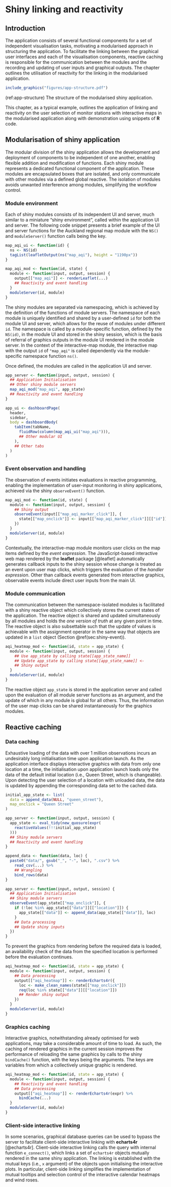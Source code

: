 # Shiny linking and reactivity {#ch:linking}

## Introduction

The application consists of several functional components for a set of independent visualisation tasks, motivating a modularised approach in structuring the application. To facilitate the linking between the graphical user interfaces and each of the visualisation components, reactive caching is responsible for the communication between the modules and the recording and updating of user inputs and graphical outputs. The chapter outlines the utilisation of reactivity for the linking in the modularised application.

```r
include_graphics("figures/app-structure.pdf")
```

(ref:app-structure) The structure of the modularised shiny application.

This chapter, as a typical example, outlines the application of linking and reactivity on the user selection of monitor stations with interactive maps in the modularised application along with demonstration using snippets of **R** code.

## Modularisation of shiny application

The modular division of the shiny application allows the development and deployment of components to be independent of one another, enabling flexible addition and modification of functions. Each shiny module represents a dedicated functional component of the application. These modules are encapsulated boxes that are isolated, and only communicate with other modules via a defined global reactive. The isolation of modules avoids unwanted interference among modules, simplifying the workflow control.

### Module environment

Each of shiny modules consists of its independent UI and server, much similar to a miniature "shiny environment", called within the application UI and server. The following code snippet presents a brief example of the UI and server functions for the Auckland regional map module with the `NS()` and `moduleServer()` function calls being the key.

```r
map_aqi_ui <- function(id) {
  ns <- NS(id)
  tagList(leafletOutput(ns("map_aqi"), height = "1190px"))
}

map_aqi_mod <- function(id, state) {
  module <- function(input, output, session) {
    output[["map_aqi"]] <- renderLeaflet(...)
    ## Reactivity and event handling
  }
  moduleServer(id, module)
}
```

The shiny modules are separated via namespacing, which is achieved by the definition of the functions of module servers. The namespace of each module is uniquely identified and shared by a user-defined `id` for both the module UI and server, which allows for the reuse of modules under different `id`. The namespace is called by a module-specific function, defined by the `NS(id)`, in the module UI and stored in the shiny session, which is the basis of referral of graphics outputs in the module UI rendered in the module server. In the context of the interactive-map module, the interactive map with the output `id` of `"map_aqi"` is called dependently via the module-specific namespace function `ns()`.

Once defined, the modules are called in the application UI and server.

```r
app_server <- function(input, output, session) {
  ## Application Initialisation
  ## Other shiny module servers
  map_aqi_mod("map_aqi", app_state)
  ## Reactivity and event handling
}

app_ui <- dashboardPage(
  header,
  sidebar,
  body = dashboardBody(
    tabItem(tabName,
      fluidRow(column(map_aqi_ui("map_aqi"))),
      ## Other modular UI
    ),
    ## Other tabs
  )
)
```

### Event observation and handling {#sec:shiny-event}

The observation of events initiates evaluations in reactive programming, enabling the implementation of user-input monitoring in shiny applications, achieved via the shiny `observeEvent()` function.

```r
map_aqi_mod <- function(id, state) {
  module <- function(input, output, session) {
    ## Shiny output
    observeEvent(input[["map_aqi_marker_click"]], {
      state[["map_onclick"]] <- input[["map_aqi_marker_click"]][["id"]]
    })
  }
  moduleServer(id, module)
}
```

Contextually, the interactive-map module monitors user clicks on the map items defined by the *event expression*. The JavaScript-based interactive web map rendered by the **leaflet** package [@leaflet] automatically generates callback inputs to the shiny session whose change is treated as an event upon user map clicks, which triggers the evaluation of the *handler expression*. Other than callback events generated from interactive graphics, observable events include direct user inputs from the main UI.

### Module communication

The communication between the namespace-isolated modules is facilitated with a shiny reactive object which collectively stores the current states of the application. The reactive object is shared and updated simultaneously by all modules and holds the *one version of truth* at any given point in time. The reactive object is also subsettable such that the update of values is achievable with the assignment operator in the same way that objects are updated in a `list` object (Section \@ref(sec:shiny-event)).

```r
aqi_heatmap_mod <- function(id, state = app_state) {
  module <- function(input, output, session) {
    ## Use app_state by calling state[[app_state_name]]
    ## Update app_state by calling state[[app_state_name]] <-
    ## Shiny output
  }
  moduleServer(id, module)
}
```

The reactive object `app_state` is stored in the application server and called upon the evaluation of all module server functions as an argument, and the update of which in any module is global for all others. Thus, the information of the user map clicks can be shared instantaneously for the graphics modules.

## Reactive caching

### Data caching

Exhaustive loading of the data with over 1 million observations incurs an undesirably long initialisation time upon application launch. As the application interface displays interactive graphics with data from only one location at a time, the initialisation upon application launch loads only the data of the default initial location (i.e., Queen Street, which is changeable). Upon detecting the user selection of a location with unloaded data, the data is updated by appending the corresponding data set to the cached data.

```r
initial_app_state <- list(
  data = append_data(NULL, "queen_street"),
  map_onclick = "Queen Street"
)

app_server <- function(input, output, session) {
  app_state <- eval_tidy(new_quosure(expr(
    reactiveValues(!!!initial_app_state)
  )))
  ## Shiny module servers
  ## Reactivity and event handling
}

append_data <- function(data, loc) {
  paste0("data/", gsub("_", "-", loc), ".csv") %>%
    read_csv(...) %>%
    ## Wrangling
    bind_rows(data)
}

app_server <- function(input, output, session) {
  ## Application Initialisation
  ## Shiny module servers
  observeEvent(app_state[["map_onclick"]], {
    if (!loc %in% app_state[["data"]][["location"]]) {
      app_state[["data"]] <- append_data(app_state[["data"]], loc)
    }
    ## Data processing
    ## Update shiny inputs
  })
}
```
To prevent the graphics from rendering before the required data is loaded, an availability check of the data from the specified location is performed before the evaluation continues.

```r
aqi_heatmap_mod <- function(id, state = app_state) {
  module <- function(input, output, session) {
    ## Data processing
    output[["aqi_heatmap"]] <- renderEcharts4r({
      loc <- make_clean_names(state[["map_onclick"]])
      req(loc %in% state[["data"]][["location"]])
      ## Render shiny output
    })
  }
  moduleServer(id, module)
}
```

### Graphics caching

Interactive graphics, notwithstanding already optimised for web applications, may take a considerable amount of time to load. As such, the caching of rendered graphics in the current session improves the performance of reloading the same graphics by calls to the shiny `bindCache()` function, with the keys being the arguments. The keys are variables from which a collectively unique graphic is rendered.

```r
aqi_heatmap_mod <- function(id, state = app_state) {
  module <- function(input, output, session) {
    ## Reactivity and event handling
    ## Data processing
    output[["aqi_heatmap"]] <- renderEcharts4r(expr) %>%
      bindCache(...)
  }
  moduleServer(id, module)
}
```

### Client-side interactive linking

In some scenarios, graphical database queries can be used to bypass the server to facilitate client-side interactive linking with **echarts4r** [@echarts4r]. Client-side interactive linking calls the query with internal function `e_connect()`, which links a set of `echarts4r` objects mutually rendered in the same shiny application. The linking is established with the mutual keys (i.e., `x` argument) of the objects upon initialising the interactive plots. In particular, client-side linking simplifies the implementation of mutual tooltips and selection control of the interactive calendar heatmaps and wind roses.
